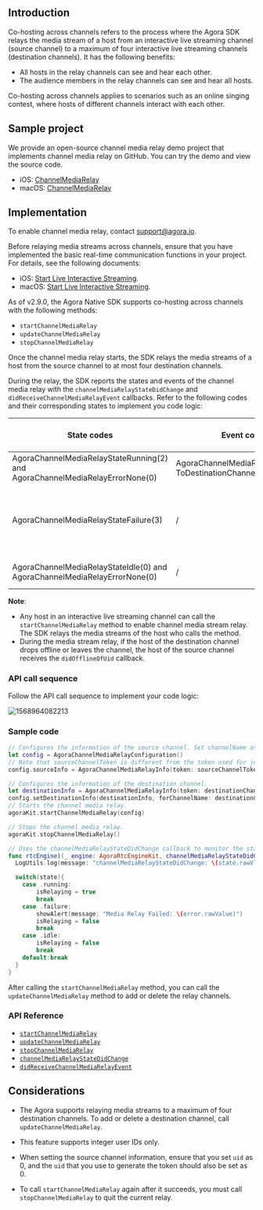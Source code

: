 <PlatformWrapper notAllowed="android">
<PlatformWrapper notAllowed="web">
<PlatformWrapper notAllowed="windows-csharp">
<PlatformWrapper notAllowed="windows-cpp">
<PlatformWrapper notAllowed="unity">
<PlatformWrapper notAllowed="flutter">
<PlatformWrapper notAllowed="electron">
<PlatformWrapper notAllowed="cocos-creator">
<PlatformWrapper notAllowed="cocos-2d-x">
<PlatformWrapper notAllowed="react-native">

## Introduction

Co-hosting across channels refers to the process where the Agora SDK relays the media stream of a host from an interactive live streaming channel (source channel) to a maximum of four interactive live streaming channels (destination channels). It has the following benefits:

- All hosts in the relay channels can see and hear each other.
- The audience members in the relay channels can see and hear all hosts.

Co-hosting across channels applies to scenarios such as an online singing contest, where hosts of different channels interact with each other.

## Sample project

We provide an open-source channel media relay demo project that implements channel media relay on GitHub. You can try the demo and view the source code.
- iOS: [ChannelMediaRelay](https://github.com/AgoraIO/API-Examples/blob/master/iOS/APIExample/Examples/Advanced/MediaChannelRelay/MediaChannelRelay.swift)
- macOS: [ChannelMediaRelay](https://github.com/AgoraIO/API-Examples/blob/master/macOS/APIExample/Examples/Advanced/ChannelMediaRelay/ChannelMediaRelay.swift)

## Implementation

<div class="alert note">To enable channel media relay, contact <a href="mailto:support@agora.io">support@agora.io</a>.</div>

Before relaying media streams across channels, ensure that you have implemented the basic real-time communication functions in your project. For details, see the following documents:
- iOS: [Start Live Interactive Streaming](/en/3.x/interactive-live-streaming/quickstart-guide/start-video-streaming).
- macOS: [Start Live Interactive Streaming](/en/3.x/interactive-live-streaming/quickstart-guide/start-video-streaming).

As of v2.9.0, the Agora Native SDK supports co-hosting across channels with the following methods:

- `startChannelMediaRelay`
- `updateChannelMediaRelay`
- `stopChannelMediaRelay`

Once the channel media relay starts, the SDK relays the media streams of a host from the source channel to at most four destination channels.

During the relay, the SDK reports the states and events of the channel media relay with the `channelMediaRelayStateDidChange` and `didReceiveChannelMediaRelayEvent` callbacks. Refer to the following codes and their corresponding states to implement you code logic:

| State codes | Event codes | The media stream relay state |
| ---------------- | ---------------- | ---------------- |
| AgoraChannelMediaRelayStateRunning(2) and AgoraChannelMediaRelayErrorNone(0)      | AgoraChannelMediaRelayEventSent-<br/>ToDestinationChannel(4)     | The channel media relay starts.      |
| AgoraChannelMediaRelayStateFailure(3)      | /     | Exceptions occur for the media stream relay. Refer to the error parameter for troubleshooting.      |
| AgoraChannelMediaRelayStateIdle(0) and AgoraChannelMediaRelayErrorNone(0)      | /     | The channel media relay stops.      |

**Note**:
- Any host in an interactive live streaming channel can call the `startChannelMediaRelay` method to enable channel media stream relay. The SDK relays the media streams of the host who calls the method.
- During the media stream relay, if the host of the destination channel drops offline or leaves the channel, the host of the source channel receives the `didOfflineOfUid` callback.

### API call sequence

Follow the API call sequence to implement your code logic:

![1568964082213](https://web-cdn.agora.io/docs-files/1568964082213)

### Sample code

```swift
// Configures the information of the source channel. Set channelName as the default value, meaning the current channel name. Set uid as the default value 0.
let config = AgoraChannelMediaRelayConfiguration()
// Note that sourceChannelToken is different from the token used for joining the source channel. You need to generate sourceChannelToken with the source channel name and a uid of 0.
config.sourceInfo = AgoraChannelMediaRelayInfo(token: sourceChannelToken)

// Configures the information of the destination channel.
let destinationInfo = AgoraChannelMediaRelayInfo(token: destinationChannelToken)
config.setDestinationInfo(destinationInfo, forChannelName: destinationChannelName)
// Starts the channel media relay.
agoraKit.startChannelMediaRelay(config)

// Stops the channel media relay.
agoraKit.stopChannelMediaRelay()
```

```swift
// Uses the channelMediaRelayStateDidChange callback to monitor the state of the channel media relay.
func rtcEngine)(_ engine: AgoraRtcEngineKit, channelMediaRelayStateDidChange state: AgoraChannelMediaRelayState, error: AgoraChannelMediaRelayError) {
  LogUtils.log(message: "channelMediaRelayStateDidChange: \(state.rawVlue) error \(error.rawValue)", level: .info)

  switch(state){
    case .running:
        isRelaying = true
        break
    case .failure:
        showAlert(message: "Media Relay Failed: \(error.rawValue)")
        isRelaying = false
        break
    case .idle:
        isRelaying = false
        break
    default:break
  }
}
```

<div class="alert note">After calling the <code>startChannelMediaRelay</code> method, you can call the <code>updateChannelMediaRelay</code> method to add or delete the relay channels.</div>

### API Reference

- [`startChannelMediaRelay`](https://api-ref.agora.io/en/video-sdk/macos/3.x/Classes/AgoraRtcEngineKit.html#//api/name/startChannelMediaRelay:)
- [`updateChannelMediaRelay`](https://api-ref.agora.io/en/video-sdk/macos/3.x/Classes/AgoraRtcEngineKit.html#//api/name/updateChannelMediaRelay:)
- [`stopChannelMediaRelay`](https://api-ref.agora.io/en/video-sdk/macos/3.x/Classes/AgoraRtcEngineKit.html#//api/name/stopChannelMediaRelay)
- [`channelMediaRelayStateDidChange`](https://api-ref.agora.io/en/video-sdk/macos/3.x/Protocols/AgoraRtcEngineDelegate.html#//api/name/rtcEngine:channelMediaRelayStateDidChange:error:)
- [`didReceiveChannelMediaRelayEvent`](https://api-ref.agora.io/en/video-sdk/macos/3.x/Protocols/AgoraRtcEngineDelegate.html#//api/name/rtcEngine:didReceiveChannelMediaRelayEvent:)

## Considerations

- The Agora <Vg k="VSDK" /> supports relaying media streams to a maximum of four destination channels. To add or delete a destination channel, call `updateChannelMediaRelay`.
- This feature supports integer user IDs only.

- When setting the source channel information, ensure that you set `uid` as 0, and the `uid` that you use to generate the token should also be set as 0.

- To call `startChannelMediaRelay` again after it succeeds, you must call `stopChannelMediaRelay` to quit the current relay.

</PlatformWrapper>
</PlatformWrapper>
</PlatformWrapper>
</PlatformWrapper>
</PlatformWrapper>
</PlatformWrapper>
</PlatformWrapper>
</PlatformWrapper>
</PlatformWrapper>
</PlatformWrapper>